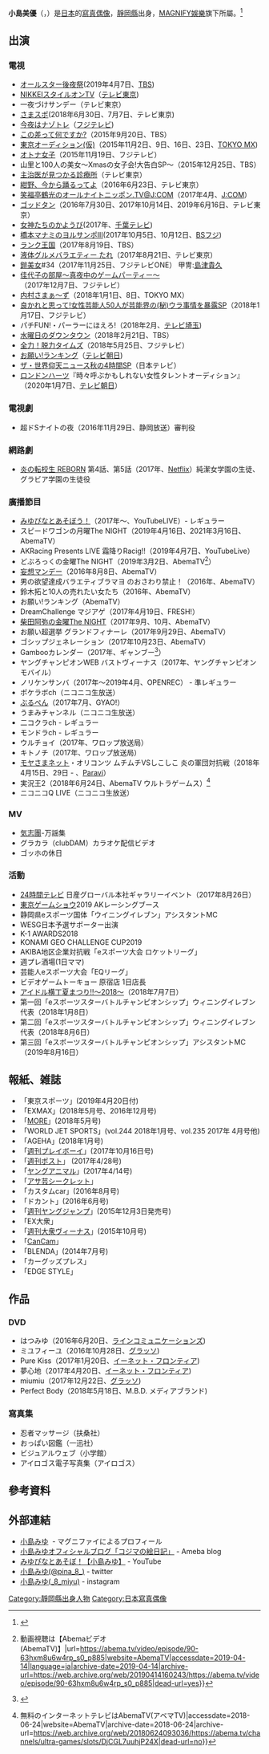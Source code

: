 {{roughtranslation|time=2020-12-01}}
{{藝人
| 姓名    = 小島美優
| 類型    = 模特兒
| 圖片    = 
| 圖片尺寸 = 
| 圖片替代 = 
| 圖片簡介 = 
| 本名    = 
| 外文名  = 小島みゆ
| 外文    = 日語
| 羅馬拼音 = Kojima Miyu
| 英文名  = 
| 暱稱    = みゆぴな
| 別名    = 
| 國籍    = {{JPN}}
| 民族    = [[大和族|大和族]]
| 籍貫    = 
| 出生名  = 
| 出生日期 = {{Birth date and age|1993|5|12}}
| 出生地點 = {{JPN}}[[靜岡縣|靜岡縣]]
| 逝世日期 = 
| 逝世地點 = 
| 職業    = [[寫真偶像|寫真偶像]]
| 教育程度 = 
| 配偶    = 
| 親屬    = 
| 經紀公司 = [[MAGNIFY娛樂|MAGNIFY娛樂]]
| 網站    = 
| module = 
| IMDb   = 
}}

'''小島美優'''（{{jpn|j=小島 みゆ|kn=こじま みゆ}}，{{bd|1993年|5月12日||}}）是[[日本|日本]]的[[寫真偶像|寫真偶像]]，[[靜岡縣|靜岡縣]]出身，[[MAGNIFY娛樂|MAGNIFY娛樂]]旗下所屬。<ref name=":1">{{Cite web|url=https://magnify.co.jp/talent/kojima.html|title=マグニファイエンタテインメント株式会社によるプロフィール|accessdate=2018-04-10|language=ja|work=[[マグニファイ|マグニファイ]]|publisher=|archive-date=2019-10-23|archive-url=https://web.archive.org/web/20191023112219/https://magnify.co.jp/talent/kojima.html|dead-url=no}}</ref>

== 出演 ==

=== 電視 ===
*[[オールスター後夜祭|オールスター後夜祭]](2019年4月7日、[[TBS|TBS]])
*[[日本経済新聞|NIKKEI]]スタイルオンTV（[[テレビ東京|テレビ東京]])
*一夜づけサンデー（テレビ東京）
*[[さまスポ|さまスポ]](2018年6月30日、7月7日、テレビ東京)
*[[今夜はナゾトレ|今夜はナゾトレ]]（[[フジテレビ|フジテレビ]])
*[[この差って何ですか?|この差って何ですか?]]（2015年9月20日、TBS）
*[[東京オーディション(仮)|東京オーディション(仮)]]（2015年11月2日、9日、16日、23日、[[TOKYO_MX|TOKYO MX]])
*[[オトナ女子|オトナ女子]]（2015年11月19日、フジテレビ）
*山里と100人の美女～Xmasの女子会!大告白SP～（2015年12月25日、TBS）
*[[主治医が見つかる診療所|主治医が見つかる診療所]]（テレビ東京）
*[[紺野、今から踊るってよ|紺野、今から踊るってよ]]（2016年6月23日、テレビ東京）
*[[笑福亭鶴光のオールナイトニッポン.TV@J:COM|笑福亭鶴光のオールナイトニッポン.TV@J:COM]]（2017年4月、[[J:COM|J:COM]]）
*[[ゴッドタン|ゴッドタン]]（2016年7月30日、2017年10月14日、2019年6月16日、テレビ東京）
*[[女神たちのかようび|女神たちのかようび]](2017年、[[千葉テレビ|千葉テレビ]])
*[[橋本マナミのヨルサンポ|橋本マナミのヨルサンポ]]III(2017年10月5日、10月12日、[[BSフジ|BSフジ]])
*[[ランク王国|ランク王国]]（2017年8月19日、TBS）
*[[液体グルメバラエティー_たれ|液体グルメバラエティー たれ]]（2017年8月21日、テレビ東京）
*[[鎧美女|鎧美女]]#34（2017年11月25日、フジテレビONE） 甲冑:[[島津貴久|島津貴久]]
*[[佳代子の部屋〜真夜中のゲーム会議〜|佳代子の部屋～真夜中のゲームパーティー～]]（2017年12月7日、フジテレビ）
*[[内村さまぁ〜ず|内村さまぁ～ず]]（2018年1月1日、8日、TOKYO MX）
*[[良かれと思って!|良かれと思って!女性芸能人50人が芸能界の(秘)ウラ事情を暴露SP]]（2018年1月17日、フジテレビ）
*パチFUN!・パーラーにほえろ!（2018年2月、[[テレビ埼玉|テレビ埼玉]])
*[[水曜日のダウンタウン|水曜日のダウンタウン]]（2018年2月21日、TBS）
*[[全力!脱力タイムズ|全力！脱力タイムズ]]（2018年5月25日、フジテレビ）
*[[お願い!ランキング|お願い!ランキング]]（[[テレビ朝日|テレビ朝日]])
*[[ザ!世界仰天ニュース|ザ・世界仰天ニュース秋の4時間SP]]（日本テレビ）
* [[ロンドンハーツ|ロンドンハーツ]]『時々呼ぶかもしれない女性タレントオーディション』（2020年1月7日、[[テレビ朝日|テレビ朝日]]）

=== 電視劇 ===
* 超ドSナイトの夜（2016年11月29日、静岡放送）審判役

=== 網路劇 ===
*[[炎の転校生|炎の転校生 REBORN]] 第4話、第5話（2017年、[[Netflix|Netflix]]）純潔女学園の生徒、グラビア学園の生徒役

=== 廣播節目 ===
*[[みゆぴなとあそぼう！|みゆぴなとあそぼう！]]（2017年〜、YouTubeLIVE）- レギュラー
*スピードワゴンの月曜The NIGHT（2019年4月16日、2021年3月16日、AbemaTV）
*AKRacing Presents LIVE 霜降りRacig!!（2019年4月7日、YouTubeLive）
*どぶろっくの金曜The NIGHT（2019年3月2日、AbemaTV<ref>{{Cite web|title=The NIGHT - 〔金曜〕#7：e-スポーツならぬero-スポーツ対決！ {{!}} 動画視聴は【Abemaビデオ(AbemaTV)】|url=https://abema.tv/video/episode/90-63hxm8u6w4rp_s0_p885|website=AbemaTV|accessdate=2019-04-14|language=ja|archive-date=2019-04-14|archive-url=https://web.archive.org/web/20190414160243/https://abema.tv/video/episode/90-63hxm8u6w4rp_s0_p885|dead-url=yes}}</ref>）
*[[妄想マンデー|妄想マンデー]]（2016年8月8日、AbemaTV）
*男の欲望達成バラエティブラマヨ のおさわり禁止！（2016年、AbemaTV）
*鈴木拓と10人の売れたい女たち（2016年、AbemaTV）
*お願い!ランキング（AbemaTV）
*DreamChallenge マジアゲ（2017年4月19日、FRESH!）
*[[The_NIGHT|柴田阿弥の金曜The NIGHT]]（2017年9月、10月、AbemaTV）
*お願い超選挙 グランドフィナーレ（2017年9月29日、AbemaTV）
*ゴシップジェネレーション（2017年10月23日、AbemaTV）
*Gambooカレンダー（2017年、ギャンブー<ref>{{Cite web|url=https://gamboo.jp/column/view/?entry=a1e81c0b197f4798beaecc917d0204d0|title=Gambooカレンダー特典動画「booこぎ」を撮影してきました！２｜Gamboo事務局さんの投稿コラム｜Gambooコラム｜競輪・オートレースのギャンブル予想ならGamboo(ギャンブー)|accessdate=2018-06-24|website=gamboo.jp|language=ja|archive-date=2018-06-24|archive-url=https://web.archive.org/web/20180624121330/https://gamboo.jp/column/view/?entry=a1e81c0b197f4798beaecc917d0204d0|dead-url=no}}</ref>）
*ヤングチャンピオンWEB バストヴィーナス（2017年、ヤングチャンピオンモバイル）
*ノリケンサンバ（2017年〜2019年4月、OPENREC） - 準レギュラー
*ポケラボch（ニコニコ生放送）
*[[ぶるぺん〜今まさに世に出ようとしている「あったまった人々」が登場!〜|ぶるぺん]]（2017年7月、GYAO!）
*うまみチャンネル（ニコニコ生放送）
*二コクラch - レギュラー
*モンドラch - レギュラー
*ウルチョイ（2017年、ワロップ放送局）
*キトノチ（2017年、ワロップ放送局）
*[[モヤモヤさまぁ〜ず2|モヤさま]]ネット・オリコンツ ムチムチVSしこしこ 炎の軍団対抗戦（2018年4月15日、29日 - 、[[Paravi|Paravi]]）
*実況王2（2018年6月24日、AbemaTV ウルトラゲームス）<ref>{{Cite web|url=https://abema.tv/channels/ultra-games/slots/DjCGL7uuhjP24X|title=実況王2 #5【予選第５試合】グラビアアイドル界からゲーム好き小島みゆ参戦 {{!}} 無料のインターネットテレビはAbemaTV(アベマTV)|accessdate=2018-06-24|website=AbemaTV|archive-date=2018-06-24|archive-url=https://web.archive.org/web/20180624093036/https://abema.tv/channels/ultra-games/slots/DjCGL7uuhjP24X|dead-url=no}}</ref>
*ニコニコQ LIVE（ニコニコ生放送）

=== MV ===
* [[気志團|気志團]]-万謡集
*グラカラ（clubDAM）カラオケ配信ビデオ
*ゴッホの休日

=== 活動 ===
*[[24時間テレビ「愛は地球を救う」|24時間テレビ]] 日産グローバル本社ギャラリーイベント（2017年8月26日）
*[[東京ゲームショウ|東京ゲームショウ]]2019 AKレーシングブース
*静岡県eスポーツ国体「ウイニングイレブン」アシスタントMC 
*WESG日本予選サポーター出演 
*K-1 AWARDS2018
*KONAMI GEO CHALLENGE CUP2019
*AKIBA地区企業対抗戦「eスポーツ大会 ロケットリーグ」
*週プレ酒場(1日ママ) 
*芸能人eスポーツ大会「EQリーグ」
*ビデオゲームトーキョー 原宿店 1日店長
*[[アイドル横丁夏まつり!!#アイドル横丁夏まつり!!〜2018〜|アイドル横丁夏まつり!!〜2018〜]]（2018年7月7日）
*第一回「eスポーツスターバトルチャンピオンシップ」ウィニングイレブン代表（2018年1月8日）
*第二回「eスポーツスターバトルチャンピオンシップ」ウィニングイレブン代表（2018年8月6日）
*第三回「eスポーツスターバトルチャンピオンシップ」アシスタントMC（2019年8月16日）

== 報紙、雑誌 ==
*「東京スポーツ」(2019年4月20日付)
*「EXMAX」(2018年5月号、2016年12月号)
*「[[MORE_(雑誌)|MORE]]」(2018年5月号)
*「WORLD JET SPORTS」(vol.244 2018年1月号、vol.235 2017年 4月号他)
*「AGEHA」(2018年1月号)
*「[[週刊プレイボーイ|週刊プレイボーイ]]」(2017年10月16日号)
*「[[週刊ポスト|週刊ポスト]]」 (2017年4/28号)
*「[[ヤングアニマル|ヤングアニマル]]」(2017年4/14号)
*「[[アサヒ芸能|アサ芸シークレット]]」
*「カスタムcar」(2016年8月号)
*「ドカント」(2016年6月号)
*「[[週刊ヤングジャンプ|週刊ヤングジャンプ]]」(2015年12月3日発売号)
*「EX大衆」
*「[[週刊大衆ヴィーナス|週刊大衆ヴィーナス]]」(2015年10月号)
*「[[CanCam|CanCam]]」
*「BLENDA」(2014年7月号)
*「カーグッズプレス」
*「EDGE STYLE」

== 作品 ==
=== DVD ===
* はつみゆ（2016年6月20日、[[イーネット・フロンティア|ラインコミュニケーションズ]])
* ミユフィーユ（2016年10月28日、[[イーネット・フロンティア|グラッソ]])
* Pure Kiss（2017年1月20日、[[イーネット・フロンティア|イーネット・フロンティア]])
* 夢心地（2017年4月20日、[[イーネット・フロンティア|イーネット・フロンティア]])
* miumiu（2017年12月22日、[[イーネット・フロンティア|グラッソ]])
* Perfect Body（2018年5月18日、M.B.D. メディアブランド)

=== 寫真集 ===
*忍者マッサージ（扶桑社）
*おっぱい図鑑（一迅社）
*ビジュアルウェブ（小学館）
*アイロゴス電子写真集（アイロゴス）

==參考資料==
<references />

== 外部連結 ==
* [https://www.magnify.co.jp/%E5%B0%8F%E5%B3%B6%E3%81%BF%E3%82%86 小島みゆ] {{Wayback|url=https://www.magnify.co.jp/%E5%B0%8F%E5%B3%B6%E3%81%BF%E3%82%86 |date=20210226191943 }} - マグニファイによるプロフィール
* [https://ameblo.jp/kojimamiyu-blog/ 小島みゆオフィシャルブログ「コジマの絵日記」] {{Wayback|url=https://ameblo.jp/kojimamiyu-blog/ |date=20200808155455 }} - Ameba blog
* [https://www.youtube.com/channel/UC6GGY6O2MFAdyCXZhUwTnEw/ みゆぴなとあそぼ！【小島みゆ】] {{Wayback|url=https://www.youtube.com/channel/UC6GGY6O2MFAdyCXZhUwTnEw/ |date=20210511144827 }} - YouTube
* [https://twitter.com/pina_8_ 小島みゆ(@pina_8_)] {{Wayback|url=https://twitter.com/pina_8_ |date=20201101064922 }} - twitter
* [https://www.instagram.com/_8_miyu/ 小島みゆ(_8_miyu)] {{Wayback|url=https://www.instagram.com/_8_miyu/ |date=20201103074350 }} - instagram

{{DEFAULTSORT:kojima miyu}}
[[Category:靜岡縣出身人物|Category:靜岡縣出身人物]]
[[Category:日本寫真偶像|Category:日本寫真偶像]]
